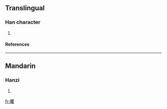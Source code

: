 ==Translingual==
===Han character===
{{Han char|rn=75|rad=木|as=18|sn=22|four=4691<sub>4</sub>|canj=木月山土 (DBUG)}}
# {{defn|Han|sort=木18}}
====References====
{{Han ref|kx=0563.220|dkj=15929|dj=0952.020|hdz=21323.080|uh=6B0B|ud=27403|bh=F6E4|bd=63204}}

----
==Mandarin==
===Hanzi===
{{cmn-hanzi|pin=[[qú]] (qu2)|wg=ch'ü<sup>2</sup>}}
# {{defn|Mandarin}}

[[fr:欋]]